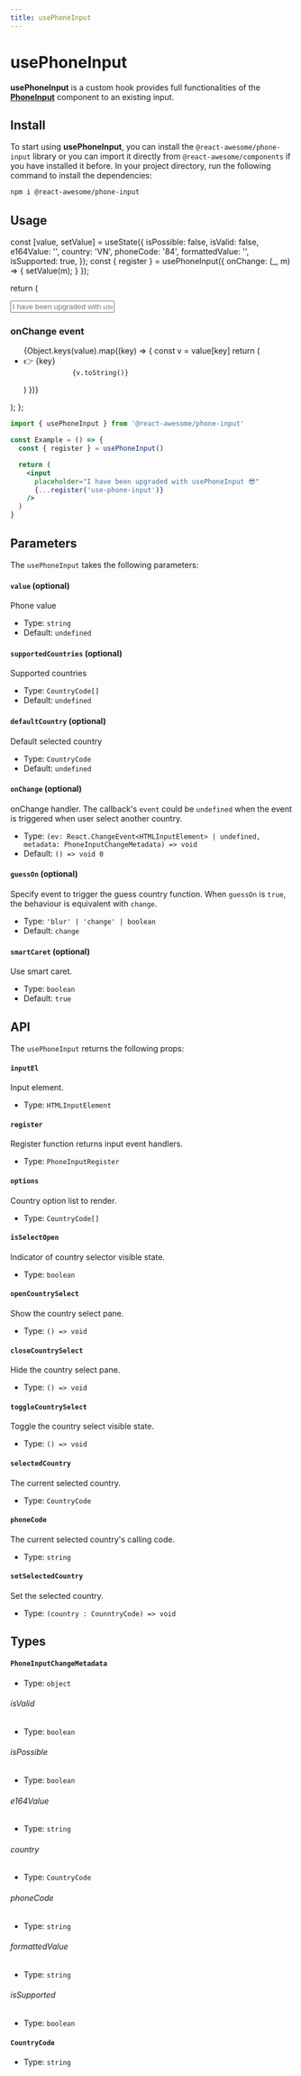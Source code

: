 ```yaml
---
title: usePhoneInput
---
```


# usePhoneInput

**usePhoneInput** is a custom hook provides full functionalities of the [**PhoneInput**](/docs/phone-input/phone-input) component to an existing input.

## Install

To start using **usePhoneInput**, you can install the `@react-awesome/phone-input` library or you can import it directly from `@react-awesome/components` if you have installed it before. In your project directory, run
the following command to install the dependencies:

```sh npm2yarn
npm i @react-awesome/phone-input
```

## Usage


  const [value, setValue] = useState({
    isPossible: false,
    isValid: false,
    e164Value: '',
    country: 'VN',
    phoneCode: '84',
    formattedValue: '',
    isSupported: true,
  });
  const { register } = usePhoneInput({
    onChange: (_, m) => {
      setValue(m);
    }
  });

return (

<div>
  <input
    className="w-full border rounded-md px-3 py-2"
    placeholder="I have been upgraded with usePhoneInput 😎"
    {...register('use-phone-input')}
  />
  <h3 className="mt-3 font-bold text-xl underline underline-offset-4">
    onChange event
  </h3>
  <ul className="mt-2">
    {Object.keys(value).map((key) => {
      const v = value[key]
      return (
        <li key={key}>
          <span className="font-medium">👉 {key}</span>
          <code className="ml-2 nx-border-black nx-border-opacity-[0.04] nx-bg-opacity-[0.03] nx-bg-black nx-break-words nx-rounded-md nx-border nx-py-0.5 nx-px-[.25em] nx-text-[.9em] dark:nx-border-white/10 dark:nx-bg-white/10">
            {v.toString()}
          </code>
        </li>
      )
    })}
  </ul>
</div>
); };

<Container>
  <Example />
</Container>

```jsx
import { usePhoneInput } from '@react-awesome/phone-input'

const Example = () => {
  const { register } = usePhoneInput()

  return (
    <input
      placeholder="I have been upgraded with usePhoneInput 😎"
      {...register('use-phone-input')}
    />
  )
}
```

## Parameters

The `usePhoneInput` takes the following parameters:

#### `value` (optional)

Phone value

- Type: `string`
- Default: `undefined`

#### `supportedCountries` (optional)

Supported countries

- Type: `CountryCode[]`
- Default: `undefined`

#### `defaultCountry` (optional)

Default selected country

- Type: `CountryCode`
- Default: `undefined`

#### `onChange` (optional)

onChange handler.
The callback's `event` could be `undefined` when the event is triggered when user select another country.

- Type: `(ev: React.ChangeEvent<HTMLInputElement> | undefined, metadata: PhoneInputChangeMetadata) => void`
- Default: `() => void 0`

#### `guessOn` (optional)

Specify event to trigger the guess country function.
When `guessOn` is `true`, the behaviour is equivalent with `change`.

- Type: `'blur' | 'change' | boolean`
- Default: `change`

#### `smartCaret` (optional)

Use smart caret.

- Type: `boolean`
- Default: `true`

## API

The `usePhoneInput` returns the following props:

#### `inputEl`

Input element.

- Type: `HTMLInputElement`

#### `register`

Register function returns input event handlers.

- Type: `PhoneInputRegister`

#### `options`

Country option list to render.

- Type: `CountryCode[]`

#### `isSelectOpen`

Indicator of country selector visible state.

- Type: `boolean`

#### `openCountrySelect`

Show the country select pane.

- Type: `() => void`

#### `closeCountrySelect`

Hide the country select pane.

- Type: `() => void`

#### `toggleCountrySelect`

Toggle the country select visible state.

- Type: `() => void`

#### `selectedCountry`

The current selected country.

- Type: `CountryCode`

#### `phoneCode`

The current selected country's calling code.

- Type: `string`

#### `setSelectedCountry`

Set the selected country.

- Type: `(country : CounntryCode) => void`

## Types

#### `PhoneInputChangeMetadata`

- Type: `object`

###### isValid

- Type: `boolean`

###### isPossible

- Type: `boolean`

###### e164Value

- Type: `string`

###### country

- Type: `CountryCode`

###### phoneCode

- Type: `string`

###### formattedValue

- Type: `string`

###### isSupported

- Type: `boolean`

#### `CountryCode`

- Type: `string`
